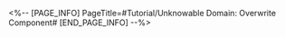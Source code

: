 <%-- [PAGE_INFO]
PageTitle=#Tutorial/Unknowable Domain: Overwrite Component#
[END_PAGE_INFO] --%>
{{Tutorial
|sort      = 932701
|title     = Unknowable Domain: Overwrite Component
|subtitle  = 
|type      = Simulated Universe
|about     = 
|image1    = Tutorial Unknowable Domain Overwrite Component 1.png{{subst:void|<!--$UPLOAD:<<SpriteOutput/TutorialPic/TutorialPage_932701.png>-<Tutorial Unknowable Domain Overwrite Component 1.png>-<Tutorial Files>>-->}}
|text1     = Workbench of Creation can Overwrite 1 Component to a random Component of the same star level.
|image2    = Tutorial Unknowable Domain Overwrite Component 2.png{{subst:void|<!--$UPLOAD:<<SpriteOutput/TutorialPic/TutorialPage_932702.png>-<Tutorial Unknowable Domain Overwrite Component 2.png>-<Tutorial Files>>-->}}
|text2     = The Cosmic Fragments required for overwriting increases with each overwriting attempt. There is a limit to the number of times each Workbench of Creation can overwrite Components.
}}